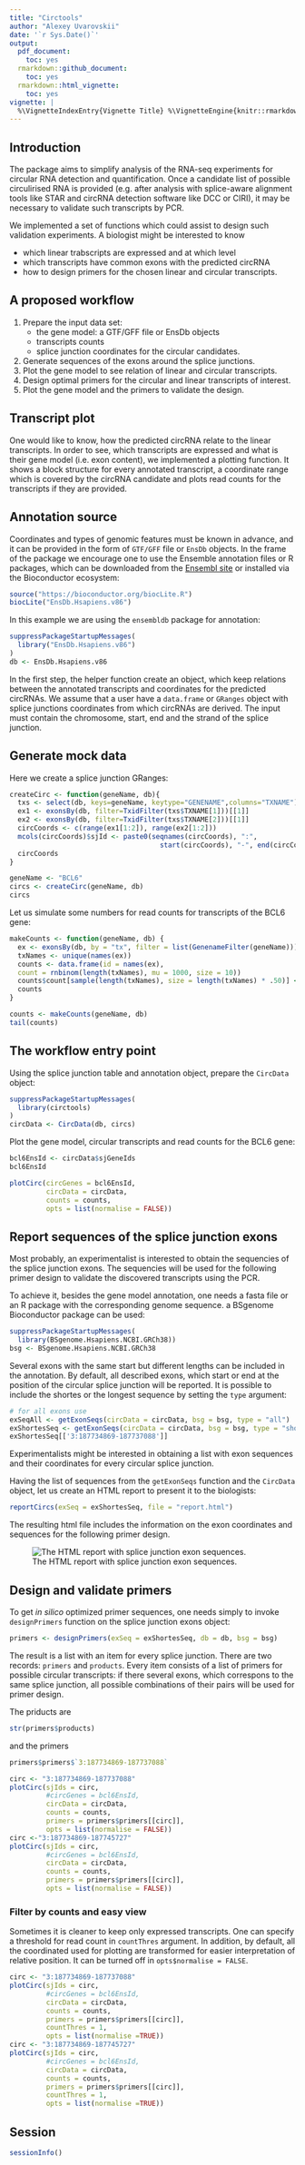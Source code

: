 ```yaml
---
title: "Circtools"
author: "Alexey Uvarovskii"
date: '`r Sys.Date()`'
output:
  pdf_document:
    toc: yes
  rmarkdown::github_document:
    toc: yes
  rmarkdown::html_vignette:
    toc: yes
vignette: |
  %\VignetteIndexEntry{Vignette Title} %\VignetteEngine{knitr::rmarkdown} %\VignetteEncoding{UTF-8}
---
```



## Introduction 

The package aims to simplify analysis of the RNA-seq experiments for
circular RNA detection and quantification. 
Once a candidate list of possible circulirised RNA is provided 
(e.g. after analysis with splice-aware alignment tools like STAR and 
circRNA detection software like DCC or CIRI), it may be necessary 
to validate such transcripts by PCR.

We implemented a set of functions which could assist to design such 
validation experiments. A biologist might be interested to know

- which linear trabscripts are expressed and at which level
- which transcripts have common exons with the predicted circRNA
- how to design primers for the chosen linear and circular transcripts.



## A proposed workflow

1. Prepare the input data set:
    - the gene model: a GTF/GFF file or EnsDb objects
    - transcripts counts 
    - splice junction coordinates for the circular candidates.
2. Generate sequences of the exons around the splice junctions.
3. Plot the gene model to see relation of linear and circular transcripts.
3. Design optimal primers for the circular and linear transcripts of interest.
4. Plot the gene model and the primers to validate the design.
  
  
## Transcript plot

One would like to know, how the predicted circRNA relate to the linear
transcripts.
In order to see, which transcripts are expressed and what is their gene model
(i.e. exon content), we implemented a plotting function.
It shows a block structure for every annotated transcript, a coordinate
range which is covered by the circRNA candidate and plots read counts for
the transcripts if they are provided.

## Annotation source 

Coordinates and types of genomic features must be known in advance, and
it can be provided in the form of `GTF/GFF` file or `EnsDb` objects.
In the frame of the package we encourage one to use the Ensemble annotation
files or R packages, which can be downloaded from the [Ensembl site](http://www.ensembl.org) or installed via the Bioconductor ecosystem:
```r
source("https://bioconductor.org/biocLite.R")
biocLite("EnsDb.Hsapiens.v86")
```

In this example we are using the `ensembldb` package for annotation:
```r
suppressPackageStartupMessages(
  library("EnsDb.Hsapiens.v86")
)
db <- EnsDb.Hsapiens.v86
```

In the first step, the helper function create an object, which keep relations
between the annotated transcripts and coordinates for the predicted circRNAs.
We assume that a user have a `data.frame` or `GRanges` object with
splice junctions coordinates from which circRNAs are derived.
The input must contain the chromosome, start, end and the strand of the splice 
junction.

## Generate mock data

Here we create a splice junction GRanges:
```r
createCirc <- function(geneName, db){
  txs <- select(db, keys=geneName, keytype="GENENAME",columns="TXNAME")
  ex1 <- exonsBy(db, filter=TxidFilter(txs$TXNAME[1]))[[1]]
  ex2 <- exonsBy(db, filter=TxidFilter(txs$TXNAME[2]))[[1]]
  circCoords <- c(range(ex1[1:2]), range(ex2[1:2]))
  mcols(circCoords)$sjId <- paste0(seqnames(circCoords), ":",
                                     start(circCoords), "-", end(circCoords))
  circCoords
}

```

```r
geneName <- "BCL6"
circs <- createCirc(geneName, db)
circs
```

Let us simulate some numbers for read counts for transcripts of the BCL6
gene:

```r
makeCounts <- function(geneName, db) {
  ex <- exonsBy(db, by = "tx", filter = list(GenenameFilter(geneName)))
  txNames <- unique(names(ex))
  counts <- data.frame(id = names(ex),
  count = rnbinom(length(txNames), mu = 1000, size = 10))
  counts$count[sample(length(txNames), size = length(txNames) * .50)] <- 0
  counts
}

```

```r
counts <- makeCounts(geneName, db)
tail(counts)
```

## The workflow entry point

Using the splice junction table and annotation object, prepare the `CircData`
object:

```r
suppressPackageStartupMessages(
  library(circtools)
)
circData <- CircData(db, circs)
```

Plot the gene model, circular transcripts and read counts for the
BCL6 gene:
```r
bcl6EnsId <- circData$sjGeneIds
bcl6EnsId
```

```r
plotCirc(circGenes = bcl6EnsId,
         circData = circData,
         counts = counts, 
         opts = list(normalise = FALSE))
```

## Report sequences of the splice junction exons

Most probably, an experimentalist is interested to obtain the sequencies of
the splice junction exons. The sequencies will be used for the following
primer design to validate the discovered transcripts using the PCR.

To achieve it, besides the gene model annotation, 
one needs a fasta file or an R package with the corresponding
genome sequence.
 a BSgenome Bioconductor package can be used:
```r
suppressPackageStartupMessages(
  library(BSgenome.Hsapiens.NCBI.GRCh38))
bsg <- BSgenome.Hsapiens.NCBI.GRCh38
```
Several exons with the same start but different lengths can be included
in the annotation. By default, all described exons, which start or end at 
the position of the circular splice junction will be reported.
It is possible to include the shortes or the longest sequence by setting 
the `type` argument:
```r
# for all exons use
exSeqAll <- getExonSeqs(circData = circData, bsg = bsg, type = "all")
exShortesSeq <- getExonSeqs(circData = circData, bsg = bsg, type = "shortest")
exShortesSeq[['3:187734869-187737088']]
```

Experimentalists might be interested in obtaining a list with 
exon sequences and their coordinates for every circular splice junction.

Having the list of sequences from the `getExonSeqs` function and the `CircData`
object, let us create an HTML report to present it to the biologists:

```r
reportCircs(exSeq = exShortesSeq, file = "report.html")
```

The resulting html file includes the information on the exon coordinates and
sequences for the following primer design.

![The HTML report with splice junction exon sequences.](img/report.png)

## Design and validate primers

To get *in silico* optimized primer sequences, one needs simply to 
invoke `designPrimers` function on the splice junction exons object:
```r
primers <- designPrimers(exSeq = exShortesSeq, db = db, bsg = bsg)

```

The result is a list with an item for every splice junction.
There are two records: `primers` and `products`.
Every item consists of a list of primers for possible circular transcripts:
if there several exons, which correspons to the same splice junction, 
all possible combinations of their pairs will be used for primer design.

The priducts are
```r
str(primers$products)
```
and the primers
```r
primers$primers$`3:187734869-187737088`
```

```r

circ <- "3:187734869-187737088"
plotCirc(sjIds = circ,
         #circGenes = bcl6EnsId,
         circData = circData,
         counts = counts, 
         primers = primers$primers[[circ]],
         opts = list(normalise = FALSE))
circ <-"3:187734869-187745727"
plotCirc(sjIds = circ,
         #circGenes = bcl6EnsId,
         circData = circData,
         counts = counts, 
         primers = primers$primers[[circ]],
         opts = list(normalise = FALSE))
```

### Filter by counts and easy view

Sometimes it is cleaner to keep only expressed transcripts. 
One can specify a threshold for read count in `countThres` argument.
In addition, by default, all the coordinated used for plotting are 
transformed for easier interpretation of relative position.
It can be turned off in `opts$normalise = FALSE`.

```r

circ <- "3:187734869-187737088"
plotCirc(sjIds = circ,
         #circGenes = bcl6EnsId,
         circData = circData,
         counts = counts, 
         primers = primers$primers[[circ]],
         countThres = 1,
         opts = list(normalise =TRUE))
circ <- "3:187734869-187745727"
plotCirc(sjIds = circ,
         #circGenes = bcl6EnsId,
         circData = circData,
         counts = counts, 
         primers = primers$primers[[circ]],
         countThres = 1,
         opts = list(normalise =TRUE))
```

## Session
```r
sessionInfo()
```

